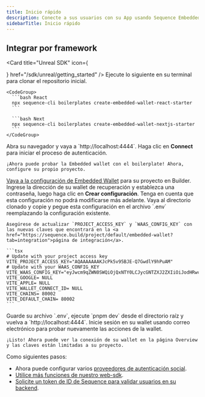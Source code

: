 ```yaml
---
title: Inicio rápido
description: Conecte a sus usuarios con su App usando Sequence Embedded Wallet.
sidebarTitle: Inicio rápido
---
```


## Integrar por framework

<CardGroup>
  <Card title="Web SDK" icon="code" href="/sdk/web/getting-started" />

  <Card title="Unity SDK" icon="unity" href="/sdk/unity/overview" />

  <Card
    title="Unreal SDK"
    icon={
<div className="h-6 w-6 fill-gray-800 dark:fill-gray-100 text-gray-800 dark:text-gray-100">
		<div
			className="h-6 w-6 bg-primary dark:bg-primary-light"
			style={{
				WebkitMask:
					"url(\"data:image/svg+xml,%3Csvg xmlns='http://www.w3.org/2000/svg' viewBox='0 0 32 32'%3E%3Cpath d='M16 0c-8.766 0-15.865 7.161-15.865 16s7.099 16 15.865 16c8.76 0 15.865-7.161 15.865-16s-7.104-16-15.87-16zM16 0.703c4.047 0 7.859 1.594 10.724 4.479 2.859 2.875 4.453 6.766 4.443 10.818 0 4.083-1.578 7.927-4.443 10.818-2.828 2.87-6.693 4.484-10.724 4.479-4.031 0.005-7.896-1.609-10.724-4.479-2.859-2.875-4.458-6.766-4.448-10.818 0-4.083 1.583-7.927 4.443-10.818 2.828-2.875 6.698-4.49 10.729-4.479zM15.203 6.333c-2.583 0.693-4.974 2.021-8.161 5.677s-2.583 6.677-2.583 6.677c0 0 0.88-2.078 2.995-4.266 1.005-1.036 1.75-1.385 2.266-1.385 0.458-0.026 0.844 0.344 0.844 0.802v7.422c0 0.734-0.474 0.896-0.911 0.885-0.37-0.005-0.714-0.135-0.714-0.135 2.172 3.156 7.37 3.599 7.37 3.599l2.281-2.438 0.052 0.047 2.089 1.781c3.823-2.271 5.667-6.479 5.667-6.479-1.708 1.802-2.792 2.224-3.438 2.224-0.573-0.005-0.797-0.339-0.797-0.339-0.031-0.156-0.083-2.417-0.104-4.677-0.021-2.339 0-4.682 0.115-4.688 0.661-1.24 2.766-3.74 2.766-3.74-3.932 0.776-6.073 3.354-6.073 3.354-0.635-0.5-1.927-0.417-1.927-0.417 0.604 0.333 1.208 1.302 1.208 2.104v7.896c0 0-1.318 1.161-2.333 1.161-0.604 0-0.974-0.328-1.177-0.599-0.078-0.104-0.146-0.219-0.198-0.344v-9.75c-0.141 0.104-0.313 0.161-0.484 0.167-0.219 0-0.443-0.109-0.594-0.427-0.115-0.24-0.188-0.599-0.188-1.125 0-1.797 2.031-2.99 2.031-2.99z'/%3E%3C/svg%3E\")",
				mask: "url(\"data:image/svg+xml,%3Csvg xmlns='http://www.w3.org/2000/svg' viewBox='0 0 32 32'%3E%3Cpath d='M16 0c-8.766 0-15.865 7.161-15.865 16s7.099 16 15.865 16c8.76 0 15.865-7.161 15.865-16s-7.104-16-15.87-16zM16 0.703c4.047 0 7.859 1.594 10.724 4.479 2.859 2.875 4.453 6.766 4.443 10.818 0 4.083-1.578 7.927-4.443 10.818-2.828 2.87-6.693 4.484-10.724 4.479-4.031 0.005-7.896-1.609-10.724-4.479-2.859-2.875-4.458-6.766-4.448-10.818 0-4.083 1.583-7.927 4.443-10.818 2.828-2.875 6.698-4.49 10.729-4.479zM15.203 6.333c-2.583 0.693-4.974 2.021-8.161 5.677s-2.583 6.677-2.583 6.677c0 0 0.88-2.078 2.995-4.266 1.005-1.036 1.75-1.385 2.266-1.385 0.458-0.026 0.844 0.344 0.844 0.802v7.422c0 0.734-0.474 0.896-0.911 0.885-0.37-0.005-0.714-0.135-0.714-0.135 2.172 3.156 7.37 3.599 7.37 3.599l2.281-2.438 0.052 0.047 2.089 1.781c3.823-2.271 5.667-6.479 5.667-6.479-1.708 1.802-2.792 2.224-3.438 2.224-0.573-0.005-0.797-0.339-0.797-0.339-0.031-0.156-0.083-2.417-0.104-4.677-0.021-2.339 0-4.682 0.115-4.688 0.661-1.24 2.766-3.74 2.766-3.74-3.932 0.776-6.073 3.354-6.073 3.354-0.635-0.5-1.927-0.417-1.927-0.417 0.604 0.333 1.208 1.302 1.208 2.104v7.896c0 0-1.318 1.161-2.333 1.161-0.604 0-0.974-0.328-1.177-0.599-0.078-0.104-0.146-0.219-0.198-0.344v-9.75c-0.141 0.104-0.313 0.161-0.484 0.167-0.219 0-0.443-0.109-0.594-0.427-0.115-0.24-0.188-0.599-0.188-1.125 0-1.797 2.031-2.99 2.031-2.99z'/%3E%3C/svg%3E\")",
				maskRepeat: 'no-repeat',
				maskPosition: 'center center',
			}}></div>
	</div>
}
    href="/sdk/unreal/getting_started"
  />

  <Card title="Headless Embedded Wallet" icon="js" href="sdk/headless-wallet/quickstart" />

  <Card title="React Native" icon="react" href="/sdk/mobile" />
</CardGroup>

<Steps>
  <Step title="Clonar repositorio inicial">
    Ejecute lo siguiente en su terminal para clonar el repositorio inicial.

    <CodeGroup>
      ```bash React
      npx sequence-cli boilerplates create-embedded-wallet-react-starter
      ```

      ```bash Next
      npx sequence-cli boilerplates create-embedded-wallet-nextjs-starter
      ```
    </CodeGroup>
  </Step>

  <Step title="Conectar y autenticar">
    Abra su navegador y vaya a `http://localhost:4444`. Haga clic en <b>Connect</b> para iniciar el proceso de autenticación.

    ¡Ahora puede probar la Embedded wallet con el boilerplate! Ahora, configure su propio proyecto.
  </Step>

  <Step title="Configure su proyecto">
    <a href="https://sequence.build/project/default/embedded-wallet?tab=config">Vaya a la configuración de Embedded Wallet</a> para su proyecto en Builder. Ingrese la dirección de su wallet de recuperación y establezca una contraseña, luego haga clic en <b>Crear configuración</b>. Tenga en cuenta que esta configuración no podrá modificarse más adelante.
  </Step>

  <Step title="Actualizar variables de entorno">
    Vaya al directorio clonado y copie y pegue esta configuración en el archivo `.env` reemplazando la configuración existente.

    Asegúrese de actualizar `PROJECT_ACCESS_KEY` y `WAAS_CONFIG_KEY` con las nuevas claves que encontrará en la <a href="https://sequence.build/project/default/embedded-wallet?tab=integration">página de integración</a>.

    ```tsx
    # Update with your project access key
    VITE_PROJECT_ACCESS_KEY="AQAAAAAAAKJcPk5v95BJE-Q7GwdlY9hPuAM"
    # Update with your WAAS_CONFIG_KEY
    VITE_WAAS_CONFIG_KEY="eyJwcm9qZWN0SWQiOjQxNTY0LCJycGNTZXJ2ZXIiOiJodHRwczovL3dhYXMuc2VxdWVuY2UuYXBwIn0="
    VITE_GOOGLE= NULL
    VITE_APPLE= NULL
    VITE_WALLET_CONNECT_ID= NULL
    VITE_CHAINS= 80002
    VITE_DEFAULT_CHAIN= 80002
    ```
  </Step>

  <Step title="Pruebe su nueva configuración">
    Guarde su archivo `.env`, ejecute `pnpm dev` desde el directorio raíz y vuelva a `http://localhost:4444`. Inicie sesión en su wallet usando correo electrónico para probar nuevamente las acciones de la wallet.

    ¡Listo! Ahora puede ver la conexión de su wallet en la página Overview y las claves están limitadas a su proyecto.
  </Step>
</Steps>

Como siguientes pasos:
- Ahora puede configurar varios [proveedores de autenticación social](/solutions/builder/embedded-wallet#login-providers).
- [Utilice más funciones de nuestro web-sdk](/sdk/web/guides/send-sponsored-tx).
- [Solicite un token de ID de Sequence para validar usuarios en su backend](/sdk/headless-wallet/verification).
